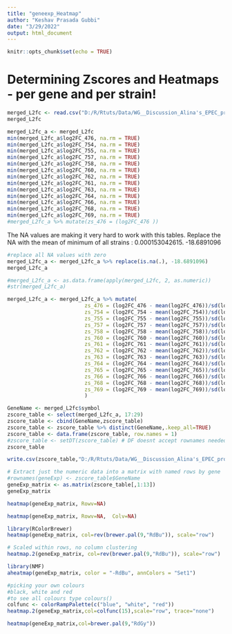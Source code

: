 ---
title: "geneexp_Heatmap"
author: "Keshav Prasada Gubbi"
date: "3/29/2022"
output: html_document
---

```{r setup, include=FALSE}
knitr::opts_chunk$set(echo = TRUE)
```


# Determining Zscores and Heatmaps - per gene and per strain!



```{r}

merged_L2fc <- read.csv("D:/R/Rtuts/Data/WG__Discussion_Alina's_EPEC_project/csv/L2fc_MergedTable_ByGene.csv")
merged_L2fc
```


```{r}
merged_L2fc_a <- merged_L2fc
min(merged_L2fc_a$log2FC_476, na.rm = TRUE)
min(merged_L2fc_a$log2FC_754, na.rm = TRUE)
min(merged_L2fc_a$log2FC_755, na.rm = TRUE)
min(merged_L2fc_a$log2FC_757, na.rm = TRUE)
min(merged_L2fc_a$log2FC_758, na.rm = TRUE)
min(merged_L2fc_a$log2FC_760, na.rm = TRUE)
min(merged_L2fc_a$log2FC_762, na.rm = TRUE)
min(merged_L2fc_a$log2FC_761, na.rm = TRUE)
min(merged_L2fc_a$log2FC_763, na.rm = TRUE)
min(merged_L2fc_a$log2FC_764, na.rm = TRUE)
min(merged_L2fc_a$log2FC_766, na.rm = TRUE)
min(merged_L2fc_a$log2FC_768, na.rm = TRUE)
min(merged_L2fc_a$log2FC_769, na.rm = TRUE)
#merged_L2fc_a %>% mutate(zs_476 = (log2FC_476 ))

```


The NA values are making it very hard to work with this tables. Replace the NA with the mean of minimum of all strains : 0.000153042615. -18.6891096

```{r}
#replace all NA values with zero
merged_L2fc_a <- merged_L2fc_a %>% replace(is.na(.), -18.6891096)
merged_L2fc_a
```

```{r}
#merged_L2fc_a <- as.data.frame(apply(merged_L2fc, 2, as.numeric))
#str(merged_L2fc_a)
```


```{r}

merged_L2fc_a <- merged_L2fc_a %>% mutate(
                         zs_476 = (log2FC_476 - mean(log2FC_476))/sd(log2FC_476),
                         zs_754 = (log2FC_754 - mean(log2FC_754))/sd(log2FC_754),
                         zs_755 = (log2FC_755 - mean(log2FC_755))/sd(log2FC_755),
                         zs_757 = (log2FC_757 - mean(log2FC_757))/sd(log2FC_757),
                         zs_758 = (log2FC_758 - mean(log2FC_758))/sd(log2FC_758),
                         zs_760 = (log2FC_760 - mean(log2FC_760))/sd(log2FC_760),
                         zs_761 = (log2FC_761 - mean(log2FC_761))/sd(log2FC_761),
                         zs_762 = (log2FC_762 - mean(log2FC_762))/sd(log2FC_762),
                         zs_763 = (log2FC_763 - mean(log2FC_763))/sd(log2FC_763),
                         zs_764 = (log2FC_764 - mean(log2FC_764))/sd(log2FC_764),
                         zs_765 = (log2FC_765 - mean(log2FC_765))/sd(log2FC_765),
                         zs_766 = (log2FC_766 - mean(log2FC_766))/sd(log2FC_766),
                         zs_768 = (log2FC_768 - mean(log2FC_768))/sd(log2FC_768),
                         zs_769 = (log2FC_769 - mean(log2FC_769))/sd(log2FC_769)
                         )

```



```{r}
GeneName <- merged_L2fc$symbol
zscore_table <- select(merged_L2fc_a, 17:29)
zscore_table <- cbind(GeneName,zscore_table) 
zscore_table <- zscore_table %>% distinct(GeneName,.keep_all=TRUE)
zscore_table <- data.frame(zscore_table, row.names = 1)
#zscore_table <- setDT(zscore_table) # DF doesnt accept rownames needed for gene expression heatmaps
zscore_table
```

```{r}
write.csv(zscore_table,"D:/R/Rtuts/Data/WG__Discussion_Alina's_EPEC_project/csv/zscore_table.csv")
```


```{r}
# Extract just the numeric data into a matrix with named rows by gene
#rownames(geneExp) <- zscore_table$GeneName
geneExp_matrix <- as.matrix(zscore_table[,1:13])
geneExp_matrix
```

```{r}
heatmap(geneExp_matrix, Rowv=NA)
```

```{r}
heatmap(geneExp_matrix, Rowv=NA,  Colv=NA)
```



```{r}
library(RColorBrewer)
heatmap(geneExp_matrix, col=rev(brewer.pal(9,"RdBu")), scale="row")
```

```{r}
# Scaled within rows, no column clustering
heatmap.2(geneExp_matrix, col=rev(brewer.pal(9,"RdBu")), scale="row")
```

```{r}
library(NMF)
aheatmap(geneExp_matrix, color = "-RdBu", annColors = "Set1") 
```

```{r}
#picking your own colours
#black, white and red
#to see all colours type colours()
colfunc <- colorRampPalette(c("blue", "white", "red"))
heatmap.2(geneExp_matrix,col=colfunc(15),scale="row", trace="none")
```

```{r}
heatmap(geneExp_matrix,col=brewer.pal(9,"RdGy"))

```

